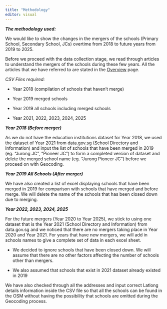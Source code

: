 ```yaml
---
title: "Methodology"
editor: visual
---
```


***The methodology used:***

We would like to show the changes in the mergers of the schools (Primary School, Secondary School, JCs) overtime from 2018 to future years from 2019 to 2025.

Before we proceed with the data collection stage, we read through articles to understand the mergers of the schools during these few years. All the articles that we have referred to are stated in the [Overview](http://localhost:7684/overview.html) page.

*CSV Files required:*

-   Year 2018 (compilation of schools that haven't merge)

-   Year 2019 merged schools

-   Year 2019 all schools including merged schools

-   Year 2021, 2022, 2023, 2024, 2025

***Year 2018 (Before merger)***

As we do not have the education institutions dataset for Year 2018, we used the dataset of Year 2021 from data.gov.sg (School Directory and Information) and input the list of schools that have been merged in 2019 (eg. "Jurong JC", "Pioneer JC") to form a completed version of dataset and delete the merged school name (eg. "Jurong Pioneer JC") before we proceed on with Geocoding.

***Year 2019 All Schools (After merger)***

We have also created a list of excel displaying schools that have been merged in 2019 for comparison with schools that have merged and before merge. We will delete the name of the schools that has been closed down due to merging.

***Year 2022, 2023, 2024, 2025***

For the future mergers (Year 2020 to Year 2025), we stick to using one dataset that is the Year 2021 (School Directory and Information) from data.gov.sg and we noticed that there are no mergers taking place in Year 2020 and Year 2021. For years that have new mergers, we will add in schools names to give a complete set of data in each excel sheet.

-   We decided to ignore schools that have been closed down. We will assume that there are no other factors affecting the number of schools other than mergers.

-   We also assumed that schools that exist in 2021 dataset already existed in 2019

We have also checked through all the addresses and input correct Latlong details information inside the CSV file so that all the schools can be found in the OSM without having the possibility that schools are omitted during the Geocoding process.
